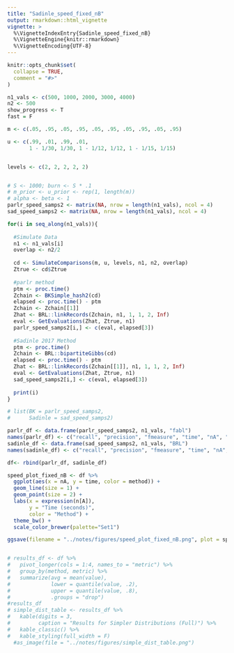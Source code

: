 ```yaml
---
title: "Sadinle_speed_fixed_nB"
output: rmarkdown::html_vignette
vignette: >
  %\VignetteIndexEntry{Sadinle_speed_fixed_nB}
  %\VignetteEngine{knitr::rmarkdown}
  %\VignetteEncoding{UTF-8}
---
```


```r
knitr::opts_chunk$set(
  collapse = TRUE,
  comment = "#>"
)
```



```r

n1_vals <- c(500, 1000, 2000, 3000, 4000)
n2 <- 500
show_progress <- T
fast = F

m <- c(.05, .95, .05, .95, .05, .95, .05, .95, .05, .95)

u <- c(.99, .01, .99, .01, 
       1 - 1/30, 1/30, 1 - 1/12, 1/12, 1 - 1/15, 1/15)


levels <- c(2, 2, 2, 2, 2)


# S <- 1000; burn <- S * .1
# m_prior <- u_prior <- rep(1, length(m))
# alpha <- beta <- 1
parlr_speed_samps2 <- matrix(NA, nrow = length(n1_vals), ncol = 4)
sad_speed_samps2 <- matrix(NA, nrow = length(n1_vals), ncol = 4)

for(i in seq_along(n1_vals)){
  
  #Simulate Data
  n1 <- n1_vals[i]
  overlap <- n2/2
  
  cd <- SimulateComparisons(m, u, levels, n1, n2, overlap)
  Ztrue <- cd$Ztrue
  
  #parlr method
  ptm <- proc.time()
  Zchain <- BKSimple_hash2(cd)
  elapsed <- proc.time() - ptm
  Zchain <- Zchain[[1]]
  Zhat <- BRL::linkRecords(Zchain, n1, 1, 1, 2, Inf)
  eval <- GetEvaluations(Zhat, Ztrue, n1)
  parlr_speed_samps2[i,] <- c(eval, elapsed[3])
  
  #Sadinle 2017 Method
  ptm <- proc.time()
  Zchain <- BRL::bipartiteGibbs(cd)
  elapsed <- proc.time() - ptm
  Zhat <- BRL::linkRecords(Zchain[[1]], n1, 1, 1, 2, Inf)
  eval <- GetEvaluations(Zhat, Ztrue, n1)
  sad_speed_samps2[i,] <- c(eval, elapsed[3])
  
  print(i)
}

# list(BK = parlr_speed_samps2,
#      Sadinle = sad_speed_samps2)
```

```r



parlr_df <- data.frame(parlr_speed_samps2, n1_vals, "fabl")
names(parlr_df) <- c("recall", "precision", "fmeasure", "time", "nA", "method")
sadinle_df <- data.frame(sad_speed_samps2, n1_vals, "BRL")
names(sadinle_df) <- c("recall", "precision", "fmeasure", "time", "nA",  "method")

df<- rbind(parlr_df, sadinle_df)

speed_plot_fixed_nB <- df %>% 
  ggplot(aes(x = nA, y = time, color = method)) +
  geom_line(size = 1) +
  geom_point(size = 2) + 
  labs(x = expression(n[A]),
       y = "Time (seconds)",
       color = "Method") +
  theme_bw() + 
  scale_color_brewer(palette="Set1")

ggsave(filename = "../notes/figures/speed_plot_fixed_nB.png", plot = speed_plot_fixed_nB)


# results_df <- df %>% 
#   pivot_longer(cols = 1:4, names_to = "metric") %>% 
#   group_by(method, metric) %>% 
#   summarize(avg = mean(value),
#             lower = quantile(value, .2),
#             upper = quantile(value, .8),
#             .groups = "drop")
#results_df
# simple_dist_table <- results_df %>%
#   kable(digits = 3,
#         caption = "Results for Simpler Distributions (Full)") %>%
#   kable_classic() %>%
#   kable_styling(full_width = F)
  #as_image(file = "../notes/figures/simple_dist_table.png")
```
